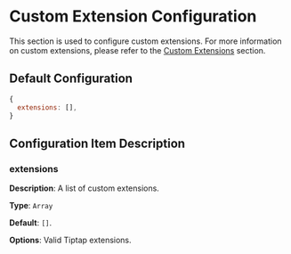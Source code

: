 # Custom Extension Configuration

This section is used to configure custom extensions. For more information on custom extensions, please refer to the [Custom Extensions](/en/docs/extensions) section.

## Default Configuration

```js
{
  extensions: [],
}
```

## Configuration Item Description

### extensions

**Description**: A list of custom extensions.

**Type**: `Array`

**Default**: `[]`.

**Options**: Valid Tiptap extensions.